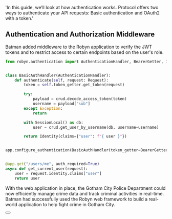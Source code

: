   'In this guide, we’ll look at how authentication works. Protocol offers two ways to authenticate your API requests: Basic authentication and OAuth2 with a token.'

## Authentication and Authorization Middleware
Batman added middleware to the Robyn application to verify the JWT tokens and to restrict access to certain endpoints based on the user's role.


```python {{ title: 'Setting up Authentication Middlewares' }}
from robyn.authentication import AuthenticationHandler, BearerGetter, Identity


class BasicAuthHandler(AuthenticationHandler):
    def authenticate(self, request: Request):
        token = self.token_getter.get_token(request)

        try:
            payload = crud.decode_access_token(token)
            username = payload["sub"]
        except Exception:
            return

        with SessionLocal() as db:
            user = crud.get_user_by_username(db, username=username)

        return Identity(claims={"user": f"{ user }"})


app.configure_authentication(BasicAuthHandler(token_getter=BearerGetter()))


@app.get("/users/me", auth_required=True)
async def get_current_user(request):
    user = request.identity.claims["user"]
    return user


```

With the web application in place, the Gotham City Police Department could now efficiently manage crime data and track criminal activities in real-time. Batman had successfully used the Robyn web framework to build a real-world application to help fight crime in Gotham City.




<div className="not-prose">
  <Button
    href="/documentation/example_app/real_time_notifications"
    variant="text"
    arrow="right"
    children="Checkout the real time notifications"
  />
</div>


